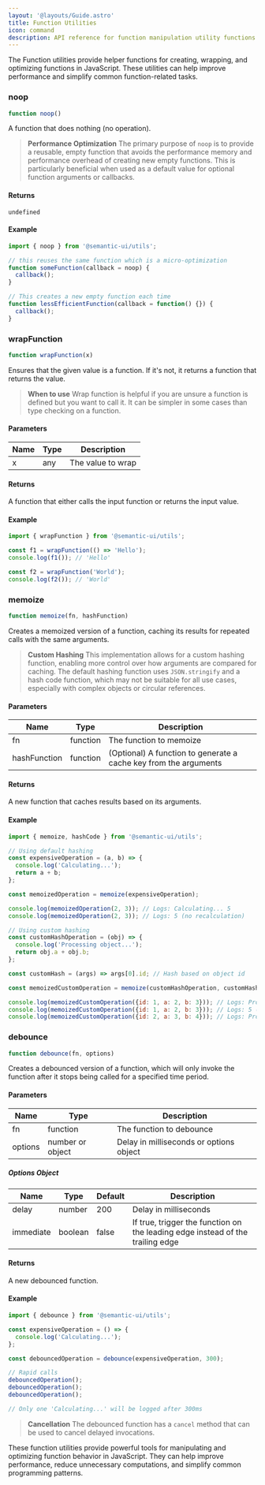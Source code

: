 ```yaml
---
layout: '@layouts/Guide.astro'
title: Function Utilities
icon: command
description: API reference for function manipulation utility functions
---
```


The Function utilities provide helper functions for creating, wrapping, and optimizing functions in JavaScript. These utilities can help improve performance and simplify common function-related tasks.

### noop

```javascript
function noop()
```

A function that does nothing (no operation).

> **Performance Optimization** The primary purpose of `noop` is to provide a reusable, empty function that avoids the performance memory and performance overhead of creating new empty functions. This is particularly beneficial when used as a default value for optional function arguments or callbacks.

#### Returns

`undefined`

#### Example

```javascript
import { noop } from '@semantic-ui/utils';

// this reuses the same function which is a micro-optimization
function someFunction(callback = noop) {
  callback();
}

// This creates a new empty function each time
function lessEfficientFunction(callback = function() {}) {
  callback();
}
```

### wrapFunction

```javascript
function wrapFunction(x)
```

Ensures that the given value is a function. If it's not, it returns a function that returns the value.

> **When to use** Wrap function is helpful if you are unsure a function is defined but you want to call it. It can be simpler in some cases than type checking on a function.

#### Parameters

| Name | Type | Description |
|------|------|-------------|
| x    | any  | The value to wrap |

#### Returns

A function that either calls the input function or returns the input value.

#### Example

```javascript
import { wrapFunction } from '@semantic-ui/utils';

const f1 = wrapFunction(() => 'Hello');
console.log(f1()); // 'Hello'

const f2 = wrapFunction('World');
console.log(f2()); // 'World'
```

### memoize

```javascript
function memoize(fn, hashFunction)
```

Creates a memoized version of a function, caching its results for repeated calls with the same arguments.

> **Custom Hashing** This implementation allows for a custom hashing function, enabling more control over how arguments are compared for caching. The default hashing function uses `JSON.stringify` and a hash code function, which may not be suitable for all use cases, especially with complex objects or circular references.

#### Parameters

| Name         | Type     | Description |
|--------------|----------|-------------|
| fn           | function | The function to memoize |
| hashFunction | function | (Optional) A function to generate a cache key from the arguments |

#### Returns

A new function that caches results based on its arguments.

#### Example

```javascript
import { memoize, hashCode } from '@semantic-ui/utils';

// Using default hashing
const expensiveOperation = (a, b) => {
  console.log('Calculating...');
  return a + b;
};

const memoizedOperation = memoize(expensiveOperation);

console.log(memoizedOperation(2, 3)); // Logs: Calculating... 5
console.log(memoizedOperation(2, 3)); // Logs: 5 (no recalculation)

// Using custom hashing
const customHashOperation = (obj) => {
  console.log('Processing object...');
  return obj.a + obj.b;
};

const customHash = (args) => args[0].id; // Hash based on object id

const memoizedCustomOperation = memoize(customHashOperation, customHash);

console.log(memoizedCustomOperation({id: 1, a: 2, b: 3})); // Logs: Processing object... 5
console.log(memoizedCustomOperation({id: 1, a: 2, b: 3})); // Logs: 5 (no reprocessing)
console.log(memoizedCustomOperation({id: 2, a: 3, b: 4})); // Logs: Processing object... 7
```

### debounce

```javascript
function debounce(fn, options)
```

Creates a debounced version of a function, which will only invoke the function after it stops being called for a specified time period.

#### Parameters

| Name    | Type                | Description |
|---------|---------------------|-------------|
| fn      | function            | The function to debounce |
| options | number or object    | Delay in milliseconds or options object |

##### Options Object

| Name      | Type    | Default | Description |
|-----------|---------|---------|-------------|
| delay     | number  | 200     | Delay in milliseconds |
| immediate | boolean | false   | If true, trigger the function on the leading edge instead of the trailing edge |

#### Returns

A new debounced function.

#### Example

```javascript
import { debounce } from '@semantic-ui/utils';

const expensiveOperation = () => {
  console.log('Calculating...');
};

const debouncedOperation = debounce(expensiveOperation, 300);

// Rapid calls
debouncedOperation();
debouncedOperation();
debouncedOperation();

// Only one 'Calculating...' will be logged after 300ms
```

> **Cancellation** The debounced function has a `cancel` method that can be used to cancel delayed invocations.

These function utilities provide powerful tools for manipulating and optimizing function behavior in JavaScript. They can help improve performance, reduce unnecessary computations, and simplify common programming patterns.
